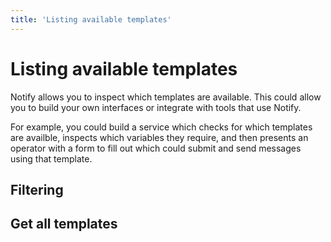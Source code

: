 ```yaml
---
title: 'Listing available templates'
---
```



# Listing available templates

Notify allows you to inspect which templates are available. This could allow you
to build your own interfaces or integrate with tools that use Notify.

For example, you could build a service which checks for which templates are
availble, inspects which variables they require, and then presents an operator
with a form to fill out which could submit and send messages using that
template.

<Contents />

## Filtering

## Get all templates

<Examples reference="listing-templates" />
